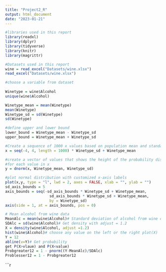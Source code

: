 ---
title: "Project2_R"
output: html_document
date: "2023-01-21"
---

```{r Libraries, message=FALSE, warning=FALSE, paged.print=FALSE}

#libraries used in this report
library(readxl)
library(dplyr)
library(tidyverse)
library(knitr)
library(magrittr)
```
```{r, message=FALSE, warning=FALSE}
#Datasets used in this report
wine = read_excel("Datasets/wine.xlsx")
read_excel("Datasets/wine.xlsx")
```
```{r, message=FALSE, warning=FALSE}
#choose a variable from dataset
 
Winetype = wine$Alcohol
unique(wine$Alcohol)
```
```{r, message=FALSE, warning=FALSE}
Winetype_mean = mean(Winetype)
mean(Winetype)
Winetype_sd = sd(Winetype)
sd(Winetype)
```
```{r, message=FALSE, warning=FALSE}
#define upper and lower bound
lower_bound = Winetype_mean - Winetype_sd
upper_bound = Winetype_mean + Winetype_sd

#Create a sequence of 1000 x values based on population mean and standard deviation
x = seq(-4, 4, length = 1000) * Winetype_sd + Winetype_mean

#create a vector of values that shows the height of the probability distribution
#for each value in x
y = dnorm(x, Winetype_mean, Winetype_sd)

#plot normal distribution with customized x-axis labels
plot(x,y, type = "l", lwd = 2, axes = FALSE, xlab = "", ylab = "")
sd_axis_bounds = 5
axis_bounds = seq(-sd_axis_bounds * Winetype_sd + Winetype_mean,
                    sd_axis_bounds * Winetype_sd + Winetype_mean,
                    by = Winetype_sd)
axis(side = 1, at = axis_bounds, pos = 0)
```
```{r, message=FALSE, warning=FALSE}
# Mean alcohol from wine data
MeanAlc = mean(wine$Alcohol)# Standard deviation of alcohol from wine data
SDAlc = sd(wine$Alcohol)# Get density with adjust = 1.2
X = density(wine$Alcohol, adjust =1.2)
hist(wine$Alcohol)# choose any value on the left or the right plot(X)
Y = 12
abline(v=Y)# Get probability
get P(X>vlaue) and P(X<value)
Probgreater12 = 1 - pnorm((Y-MeanAlc)/SDAlc)
Problesser12 = 1 - Probgreater12
```
```{r,message=FALSE, warning=FALSE}




